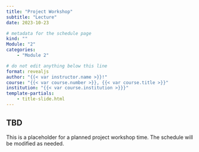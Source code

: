 ```yaml
---
title: "Project Workshop"
subtitle: "Lecture"
date: 2023-10-23

# metadata for the schedule page
kind: ""
Module: "2"
categories:
    - "Module 2"

# do not edit anything below this line
format: revealjs
author: "{{< var instructor.name >}}!"
course: "{{< var course.number >}}, {{< var course.title >}}"
institution: "{{< var course.institution >}}}"
template-partials:
    - title-slide.html
---
```


## TBD

This is a placeholder for a planned project workshop time.
The schedule will be modified as needed.
